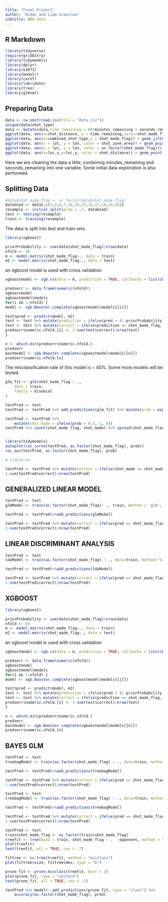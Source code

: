 ```yaml
---
title: "Final Project"
author: "Aidan and Liam Greenlee"
subtitle: NBA data
---
```


## R Markdown

```r
library(tidyverse)
require(gridExtra)
library(tidymodels)
library(dplyr)
library(e1071)
library(modelr)
library(caret)
library(lubridate)
library(tree)
library(glmnet)
```

## Preparing Data
```r
data <- na.omit(read.csv(file = "data.csv"))
unique(data$shot_type)
data <- mutate(data,time_remaining = 60*minutes_remaining + seconds_remaining)
ggplot(data, aes(x=shot_distance, y = time_remaining,color=shot_made_flag))+geom_point()
ggplot(data, aes(x=combined_shot_type,y = shot_made_flag)) + geom_jitter()
ggplot(data, aes(x = lat, y = lon, color = shot_zone_area)) + geom_point() + coord_fixed(ratio = 1)# + theme(legend.position = "none")
ggplot(data, aes(x = lat, y = lon, color = as.factor(shot_made_flag))) + geom_point() + coord_fixed(ratio = 1)# + theme(legend.position = "none")
ggplot(data, aes(x=loc_x,y=loc_y, color = shot_distance)) + geom_point() + coord_fixed(ratio = 1) + scale_colour_gradientn(colours=rainbow(100))
```

Here we are cleaning the data a little, combining minutes_remaining and seconds_remaining into one variable.
Some initial data exploration is also performed.


## Splitting Data
```r

#data$shot_made_flag <- as.factor(data$shot_made_flag)
dataUsed <- data[,c(2,9,6,7,10,14,15,16,17,18,24,26)]
resample <- initial_split(prop = .7, dataUsed)
test <- testing(resample)
train <- training(resample)
```

The data is split into test and train sets.



```r
library(xgboost)

priorProbability <- sum(data$shot_made_flag)/nrow(data)
nfold <- 50
m <- model.matrix(shot_made_flag~., data = train)
m2 <- model.matrix(shot_made_flag~., data = test)
```

an xgboost model is used with cross validation

```r
xgboostmodel <- xgb.cv(data = m, prediction = TRUE, callbacks = list(cb.cv.predict(save_models = TRUE)), label = train$shot_made_flag, nfold = nfold, nrounds = 1000, verbose = 1, objective = "binary:logistic", early_stopping_rounds = 10)
```
```r
predserr <- data.frame(numeric(nfold))
xgboostmodel
xgboostmodel$models
for(i in 1:nfold) { 
model <- xgb.Booster.complete(xgboostmodel$models[[i]])

test$pred <- predict(model, m2)
test <- test %>% mutate(prediction = ifelse(pred > (1-priorProbability), 1, 0))
test <- test %>% mutate(correct = ifelse(prediction == shot_made_flag, 1, 0))
predserr$numeric.nfold.[i] <- 1-sum(test$correct)/nrow(test)
}

n <- which.min(predserr$numeric.nfold.)
predserr
bestmodel <- xgb.Booster.complete(xgboostmodel$models[[n]])
predserr$numeric.nfold.[n]
```

The misclassification rate of this model is ~ 40%.
Some more models will be tested.

```r
glm_fit <- glm(shot_made_flag ~ .,
    data = train,
    family = binomial
)
```

```r
testPred <- test
testPred <- testPred %>% add_predictions(glm_fit) %>% mutate(prob = exp(pred)/ (1 + exp(pred)))

testPred <- testPred %>% 
    mutate(shot_made = ifelse(prob > 0.5, 1, 0))
testPred %>% count(shot_made_flag, shot_made) %>% spread(shot_made_flag, n)


library(tidymodels)
autoplot(roc_curve(testPred, as.factor(shot_made_flag), prob))
roc_auc(testPred, as.factor(shot_made_flag), prob)

# tidyverse

testPred <- testPred %>% mutate(correct = ifelse(shot_made == shot_made_flag, 1, 0))
1-sum(testPred$correct)/nrow(testPred)
```
## GENERALIZED LINEAR MODEL
```r
testPred <- test
glmModel <- train(as.factor(shot_made_flag)~ ., train, method = 'glm', family = binomial, trControl = trainControl(method = 'cv', number = 5))

testPred <- testPred%>%add_predictions(glmModel)

testPred <- testPred %>% mutate(correct = ifelse(pred == shot_made_flag, 1, 0))
1-sum(testPred$correct)/nrow(testPred)

```
## LINEAR DISCRIMINANT ANALYSIS
```r
testPred <- test
ldaModel <- train(as.factor(shot_made_flag) ~ ., data=train, method="lda", trControl = trainControl(method = "cv", number = 5))

testPred <- testPred%>%add_predictions(ldaModel)

testPred <- testPred %>% mutate(correct = ifelse(pred == shot_made_flag, 1, 0))
1-sum(testPred$correct)/nrow(testPred)
```
## XGBOOST
```r
library(xgboost)

priorProbability <- sum(data$shot_made_flag)/nrow(data)
nfold <- 50
m <- model.matrix(shot_made_flag~., data = train)
m2 <- model.matrix(shot_made_flag~., data = test)
```

an xgboost model is used with cross validation

```r
xgboostmodel <- xgb.cv(data = m, prediction = TRUE, callbacks = list(cb.cv.predict(save_models = TRUE)), label = train$shot_made_flag, nfold = nfold, nrounds = 1000, verbose = 1, objective = "binary:logistic", early_stopping_rounds = 10)
```
```r
predserr <- data.frame(numeric(nfold))
xgboostmodel
xgboostmodel$models
for(i in 1:nfold) { 
model <- xgb.Booster.complete(xgboostmodel$models[[i]])

test$pred <- predict(model, m2)
test <- test %>% mutate(prediction = ifelse(pred > (1-priorProbability), 1, 0))
test <- test %>% mutate(correct = ifelse(prediction == shot_made_flag, 1, 0))
predserr$numeric.nfold.[i] <- 1-sum(test$correct)/nrow(test)
}

n <- which.min(predserr$numeric.nfold.)
predserr
bestmodel <- xgb.Booster.complete(xgboostmodel$models[[n]])
predserr$numeric.nfold.[n]
```
## BAYES GLM
```r
testPred <- test
treebagModel <- train(as.factor(shot_made_flag) ~ ., data=train, method="bayesglm", trControl = trainControl(method = "cv",number = 5))

testPred <- testPred%>%add_predictions(treebagModel)

testPred <- testPred %>% mutate(correct = ifelse(pred == shot_made_flag, 1, 0))
1-sum(testPred$correct)/nrow(testPred)
```
```r
testPred <- test
treebagModel <- train(as.factor(shot_made_flag) ~ ., data=train, method="nnet", trControl = trainControl(method = "cv",number = 5))

testPred <- testPred%>%add_predictions(treebagModel)

testPred <- testPred %>% mutate(correct = ifelse(pred == shot_made_flag, 1, 0))
1-sum(testPred$correct)/nrow(testPred)
```

```r
testPred <- test
train$shot_made_flag <- as_factor(train$shot_made_flag)
treefit <- tree(data = train, shot_made_flag ~ .  -opponent, method = "misclass")
plot(treefit)
text(treefit, all = TRUE, cex = .7)
```


```r
fittree <- cv.tree(treefit, method = "misclass")
plot(fittree$size, fittree$dev, type = "b")

prune_fit <- prune.misclass(treefit, best = 3)
plot(prune_fit, type = "uniform")
text(prune_fit, all = TRUE, cex = .7)

testPred %>% modelr::add_predictions(prune_fit, type = "class") %>%
    accuracy(as.factor(shot_made_flag), pred)
```